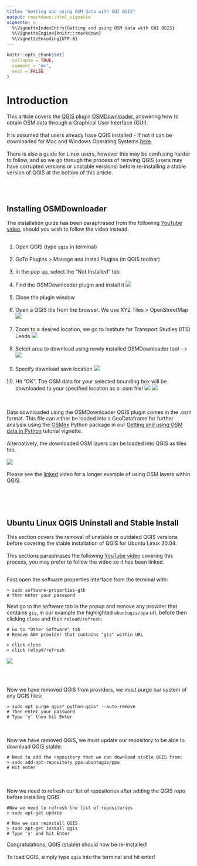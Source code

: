 ```yaml
---
title: "Getting and using OSM data with GUI QGIS"
output: rmarkdown::html_vignette
vignette: >
  %\VignetteIndexEntry{Getting and using OSM data with GUI QGIS}
  %\VignetteEngine{knitr::rmarkdown}
  %\VignetteEncoding{UTF-8}
---
```


```r
knitr::opts_chunk$set(
  collapse = TRUE,
  comment = "#>",
  eval = FALSE
)
```

# Introduction

This article covers the [QGIS](https://www.qgis.org/en/site/) plugin [OSMDownloader](https://plugins.qgis.org/plugins/OSMDownloader/), answering how to obtain OSM data through a Graphical User Interface (GUI).
<br><br>
It is assumed that users already have QGIS installed - If not it can be downloaded for Mac and Windows Operating Systems [here](https://qgis.org/en/site/forusers/download.html). 
<br><br>
There is also a guide for Linux users, however this may be confusing harder to follow, and so we go through the process of remving QGIS (users may have corrupted versions or unstable versions) before re-installing a stable version of QGIS at the bottom of this article.

<br><br>

## Installing OSMDownloader

The installation guide has been paraphrased from the following [YouTube video](https://www.youtube.com/watch?v=XKKpPeSQ9UU), should you wish to follow the video instead.
<br><br>

1. Open QGIS (type `qgis` in terminal)
<br><br>
2. GoTo Plugins > Manage and Install Plugins (in QGIS toolbar)
<br><br>
3. In the pop up,  select the "Not Installed" tab
<br><br>
4. Find the OSMDownloader plugin and install it
![](https://i.imgur.com/S8Z5IlF.png)
<br><br>
5. Close the plugin window
<br><br>
6. Open a QGIS tile from the browser. We use XYZ Tiles > OpenStreetMap
![](https://i.imgur.com/RVS5xrt.png)
<br><br>
7. Zoom to a desired location, we go to Institute for Transport Studies (ITS) Leeds
![](https://i.imgur.com/ErZjZjZ.png)
<br><br>
8. Select area to download using newly installed OSMDownloader tool ---> ![](https://i.imgur.com/5DWKrzt.png)
<br><br>
9. Specify download save location
![](https://i.imgur.com/ZeJ6lkz.png)
<br><br>
10. Hit "OK". The OSM data for your selected bounding box will be downloaded to your specified location as a .osm file!
![](https://i.imgur.com/nsKUdj1.png)
![](https://i.imgur.com/ZP2Gwzg.png)

<br><br>
Data downloaded using the OSMDownloader QGIS plugin comes in the .osm format. This file can either be loaded into a GeoDataframe for further analysis using the [OSMnx](https://github.com/gboeing/osmnx) Python package in our [Getting and using OSM data in Python](https://udsleeds.github.io/openinfra/articles/osm-python.html) tutorial vignette.
<br><br>
Alternatively, the downloaded OSM layers can be loaded into QGIS as tiles too.
<br><br>
![](https://i.imgur.com/IaEFxT8.png)
<br><br>
Please see the [linked](https://www.youtube.com/watch?v=XKKpPeSQ9UU) video for a longer example of using OSM layers within QGIS. 

<br><br><br>

## Ubuntu Linux QGIS Uninstall and Stable Install

This section covers the removal of unstable or outdated QGIS versions before covering the stable installation of QGIS for Ubuntu Linux 20.04.
<br><br>
This sections paraphrases the following [YouTube video](https://www.youtube.com/watch?v=Zzhb8jnEEDI) covering this process, you may prefer to follow the video so it has been linked.
<br><br>

First open the software properties interface from the terminal with: 
```
> sudo software-properties-gtk
# then enter your password
```

Next go to the software tab in the popup and remove any provider that contains `gis`, in our example the highlighted `ubuntugis/ppa` url, before then clicking `close` and then `reload/refresh`:
```
# Go to "Other Software" tab
# Remove ANY provider that contains "gis" within URL 

> click close
> click reload/refresh

```
![](https://i.imgur.com/FFsRPYT.png)

<br><br>

Now we have removed QGIS from providers, we must purge our system of any QGIS files:
```
> sudo apt purge qgis* python-qgis* --auto-remove
# Then enter your password
# Type 'y' then hit Enter
```
<br><br>
Now we have removed QGIS, we must update our repository to be able to download QGIS stable: 
```
# Need to add the repository that we can download stable QGIS from:
> sudo add-apt-repository ppa:ubuntugis/ppa
# Hit enter
```
<br><br>
Now we need to refresh our list of repositories after adding the QGIS repo before installing QGIS: 
```
#Now we need to refresh the list of repositories
> sudo apt-get update

# Now we can reinstall QGIS
> sudo apt-get install qgis
# Type 'y' and hit Enter
```
Congratulations, QGIS (stable) should now be re-installed!
<br><br>
To load QGIS, simply type `qgis` into the terminal and hit enter!

